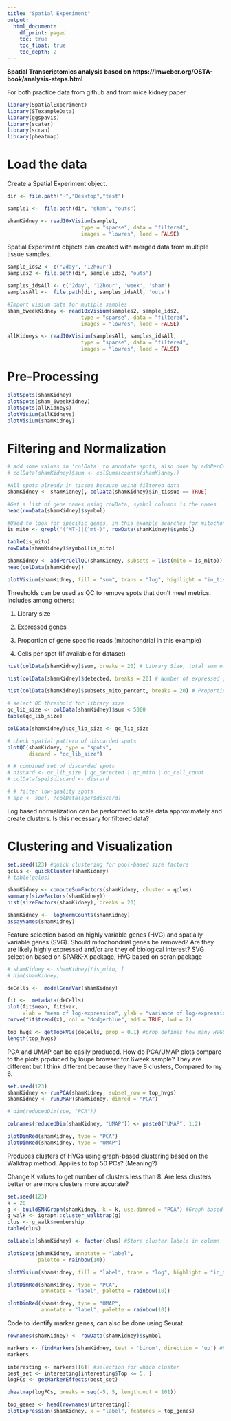 ```yaml
---
title: "Spatial Experiment"
output:
  html_document:
    df_print: paged
    toc: true
    toc_float: true
    toc_depth: 2
---
```


**Spatial Transcriptomics analysis based on https://lmweber.org/OSTA-book/analysis-steps.html**

For both practice data from github and from mice kidney paper

```r
library(SpatialExperiment)
library(STexampleData)
library(ggspavis)
library(scater)
library(scran)
library(pheatmap)

```


# Load the data

Create a Spatial Experiment object.
```r

dir <- file.path("~","Desktop","test")

sample1 <-  file.path(dir, "sham", "outs")

shamKidney <- read10xVisium(sample1,
                        type = "sparse", data = "filtered",
                        images = "lowres", load = FALSE)

```

Spatial Experiment objects can created with merged data from multiple tissue samples.
``` r
sample_ids2 <- c("2day", '12hour')
samples2 <- file.path(dir, sample_ids2, "outs")

samples_idsAll <- c('2day', '12hour', 'week', 'sham')
samplesAll <-  file.path(dir, samples_idsAll, 'outs')

#Import visium data for mutiple samples
sham_6weekKidney <- read10xVisium(samples2, sample_ids2,
                        type = "sparse", data = "filtered",
                        images = "lowres", load = FALSE)

allKidneys <- read10xVisium(samplesAll, samples_idsAll,
                        type = "sparse", data = "filtered",
                        images = "lowres", load = FALSE)

```

# Pre-Processing

```r
plotSpots(shamKidney)
plotSpots(sham_6weekKidney)
plotSpots(allKidneys)
plotVisium(allKidneys)
plotVisium(shamKidney)
```

# Filtering and Normalization

```r
# add some values in 'colData' to annotate spots, also done by addPerCellQC function
# colData(shamKidney)$sum <- colSums(counts(shamKidney))

#All spots already in tissue because using filtered data
shamKidney <- shamKidney[, colData(shamKidney)$in_tissue == TRUE]

#Get a list of gene names using rowData, symbol columns is the names
head(rowData(shamKidney)$symbol)

#Used to look for specific genes, in this example searches for mitochondrial genes
is_mito <- grepl("(^MT-)|(^mt-)", rowData(shamKidney)$symbol) 

table(is_mito)
rowData(shamKidney)$symbol[is_mito]

shamKidney <- addPerCellQC(shamKidney, subsets = list(mito = is_mito))
head(colData(shamKidney))

plotVisium(shamKidney, fill = "sum", trans = "log", highlight = "in_tissue")

```

Thresholds can be used as QC to remove spots that don't meet metrics. Includes among others:

1. Library size

2. Expressed genes

3. Proportion of gene specific reads (mitochondrial in this example)

4. Cells per spot (If available for dataset)

```r
hist(colData(shamKidney)$sum, breaks = 20) # Library Size, total sum of UMI counts per spot (included in sum column)

hist(colData(shamKidney)$detected, breaks = 20) # Number of expressed genes per spot (detected column)

hist(colData(shamKidney)$subsets_mito_percent, breaks = 20) # Proportion of mitochondrial genes per spot

# select QC threshold for library size
qc_lib_size <- colData(shamKidney)$sum < 5000
table(qc_lib_size)

colData(shamKidney)$qc_lib_size <- qc_lib_size

# check spatial pattern of discarded spots
plotQC(shamKidney, type = "spots", 
       discard = "qc_lib_size")

# # combined set of discarded spots
# discard <- qc_lib_size | qc_detected | qc_mito | qc_cell_count
# colData(spe)$discard <- discard

# # filter low-quality spots
# spe <- spe[, !colData(spe)$discard]

```
Log based normalization can be performed to scale data approximately and create clusters.
Is this necessary for filtered data?

# Clustering and Visualization

``` r
set.seed(123) #quick clustering for pool-based size factors
qclus <- quickCluster(shamKidney)
# table(qclus)

shamKidney <- computeSumFactors(shamKidney, cluster = qclus)
summary(sizeFactors(shamKidney))
hist(sizeFactors(shamKidney), breaks = 20)

shamKidney <-  logNormCounts(shamKidney)
assayNames(shamKidney)
```
Feature selection based on highly variable genes (HVG) and spatially variable genes (SVG).
Should mitochondrial genes be removed? Are they are likely highly expressed and/or are they of biological interest?
SVG selection based on SPARK-X package, HVG based on scran package

``` r
# shamKidney <- shamKidney[!is_mito, ]
# dim(shamKidney)

deCells <-  modelGeneVar(shamKidney)

fit <-  metadata(deCells)
plot(fit$mean, fit$var, 
     xlab = "mean of log-expression", ylab = "variance of log-expression")
curve(fit$trend(x), col = "dodgerblue", add = TRUE, lwd = 2)

top_hvgs <- getTopHVGs(deCells, prop = 0.1) #prop defines how many HVGS are wanted, 0.1 returns top 10% of genes
length(top_hvgs)

```
PCA and UMAP can be easily produced.
How do PCA/UMAP plots compare to the plots prpduced by loupe browser for 6week sample?
  They are different but I think different because they have 8 clusters, Compared to my 6. 


```r
set.seed(123)
shamKidney <- runPCA(shamKidney, subset_row = top_hvgs)
shamKidney <- runUMAP(shamKidney, dimred = "PCA")

# dim(reducedDim(spe, "PCA"))

colnames(reducedDim(shamKidney, "UMAP")) <- paste0("UMAP", 1:2)

plotDimRed(shamKidney, type = "PCA")
plotDimRed(shamKidney, type = "UMAP")

```

Produces clusters of HVGs using graph-based clustering based on the Walktrap method. Applies to top 50 PCs? (Meaning?)

Change K values to get number of clusters less than 8. Are less clusters better or are more clusters more accurate?

```r
set.seed(123)
k = 20
g <- buildSNNGraph(shamKidney, k = k, use.dimred = "PCA") #Graph based clustering
g_walk <- igraph::cluster_walktrap(g)
clus <- g_walk$membership
table(clus)

colLabels(shamKidney) <- factor(clus) #Store cluster labels in column 'label' in colData

plotSpots(shamKidney, annotate = "label",
          palette = rainbow(10))

plotVisium(shamKidney, fill = "label", trans = "log", highlight = "in_tissue", palette = rainbow(10))

plotDimRed(shamKidney, type = "PCA",
           annotate = "label", palette = rainbow(10))

plotDimRed(shamKidney, type = "UMAP",
           annotate = "label", palette = rainbow(10))
```

Code to identify marker genes, can also be done using Seurat

``` r
rownames(shamKidney) <- rowData(shamKidney)$symbol

markers <- findMarkers(shamKidney, test = 'binom', direction = 'up') #Produces list of clusters equal to clusters from graph based
markers

interesting <- markers[[6]] #selection for which cluster
best_set <- interesting[interesting$Top <= 5, ]
logFCs <- getMarkerEffects(best_set)

pheatmap(logFCs, breaks = seq(-5, 5, length.out = 101))

top_genes <- head(rownames(interesting))
plotExpression(shamKidney, x = "label", features = top_genes)

```

